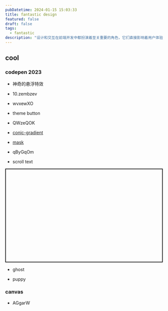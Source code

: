 ```yaml
---
pubDatetime: 2024-01-15 15:03:33
title: fantastic design
featured: false
draft: false
tags:
  - fantastic
description: "设计和交互在前端开发中都扮演着至关重要的角色，它们直接影响着用户体验和产品的成功"
---
```


## cool

### codepen 2023

- 神奇的悬浮特效

<p
  class="codepen"
  data-height="500"
  data-default-tab="result"
  data-slug-hash="YzJNbOa"
  data-preview="true"
  data-user="mubangadv"
></p>
<script async src="https://cpwebassets.codepen.io/assets/embed/ei.js"></script>

- 10.zembzev

<p
  class="codepen"
  data-height="500"
  data-default-tab="result"
  data-slug-hash="ZEmBzEv"
  data-preview="true"
  data-user="RAFA3L"
></p>
<script async src="https://cpwebassets.codepen.io/assets/embed/ei.js"></script>

- wvxewXO

<p
  class="codepen"
  data-height="300"
  data-default-tab="result"
  data-slug-hash="wvxewXO"
  data-preview="true"
  data-user="gayane-gasparyan"
></p>
<script async src="https://cpwebassets.codepen.io/assets/embed/ei.js"></script>

- theme button

<p
  class="codepen"
  data-height="300"
  data-default-tab="result"
  data-slug-hash="LYgjpYZ"
  data-preview="true"
  data-user="jh3y"
></p>
<script async src="https://cpwebassets.codepen.io/assets/embed/ei.js"></script>

- QWzeQOK

<p
  class="codepen"
  data-height="300"
  data-default-tab="result"
  data-slug-hash="QWzeQOK"
  data-preview="true"
  data-user="ecemgo"
></p>
<script async src="https://cpwebassets.codepen.io/assets/embed/ei.js"></script>

- [conic-gradient](https://developer.mozilla.org/zh-CN/docs/Web/CSS/gradient/conic-gradient)

<p
  class="codepen"
  data-height="300"
  data-default-tab="result"
  data-slug-hash="GRBeXLY"
  data-preview="true"
  data-user="avstorm"
></p>
<script async src="https://cpwebassets.codepen.io/assets/embed/ei.js"></script>

- [mask](https://developer.mozilla.org/zh-CN/docs/Web/CSS/mask)

<p
  class="codepen"
  data-height="300"
  data-default-tab="result"
  data-slug-hash="MWBjraa"
  data-preview="true"
  data-user="t_afif"
></p>
<script async src="https://cpwebassets.codepen.io/assets/embed/ei.js"></script>

- qByGqOm

<p
  class="codepen"
  data-height="300"
  data-default-tab="result"
  data-slug-hash="qByGqOm"
  data-preview="true"
  data-user="thebabydino"
></p>
<script async src="https://cpwebassets.codepen.io/assets/embed/ei.js"></script>

- scroll text

<p
  class="codepen"
  data-height="300"
  data-default-tab="result"
  data-slug-hash="eYbYydG"
  data-preview="true"
  data-user="jh3y"
  style="height: 300px; box-sizing: border-box; display: flex; align-items: center; justify-content: center; border: 2px solid; margin: 1em 0; padding: 1em;"
></p>
<script async src="https://cpwebassets.codepen.io/assets/embed/ei.js"></script>

- ghost

<p
  class="codepen"
  data-height="300"
  data-default-tab="result"
  data-slug-hash="yLGxEKb"
  data-preview="true"
  data-user="ksenia-k"
></p>
<script async src="https://cpwebassets.codepen.io/assets/embed/ei.js"></script>

- puppy

<p
  class="codepen"
  data-height="300"
  data-default-tab="result"
  data-slug-hash="MWBGbOb"
  data-preview="true"
  data-user="Ma5a"
></p>
<script async src="https://cpwebassets.codepen.io/assets/embed/ei.js"></script>

### canvas

- AGgarW

<p
  class="codepen"
  data-height="300"
  data-default-tab="result"
  data-slug-hash="AGgarW"
  data-pen-title="Gravity Points"
  data-preview="true"
  data-user="akm2"
></p>
<script async src="https://cpwebassets.codepen.io/assets/embed/ei.js"></script>
